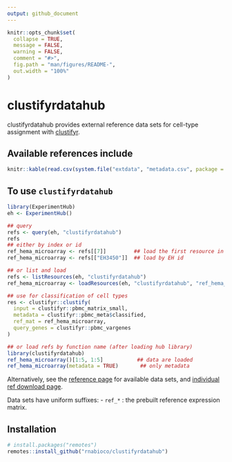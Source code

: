 ```yaml
---
output: github_document
---
```


<!-- README.md is generated from README.Rmd. Please edit that file -->

```r
knitr::opts_chunk$set(
  collapse = TRUE,
  message = FALSE,
  warning = FALSE,
  comment = "#>",
  fig.path = "man/figures/README-",
  out.width = "100%"
)
```

# clustifyrdatahub

clustifyrdatahub provides external reference data sets for cell-type assignment with [clustifyr](https://rnabioco.github.io/clustifyr).

## Available references include
```r
knitr::kable(read.csv(system.file("extdata", "metadata.csv", package = "clustifyrdatahub")))
```

## To use `clustifyrdatahub`

```r
library(ExperimentHub)
eh <- ExperimentHub()

## query
refs <- query(eh, "clustifyrdatahub")
refs
## either by index or id
ref_hema_microarray <- refs[[7]]         ## load the first resource in the list
ref_hema_microarray <- refs[["EH3450"]]  ## load by EH id

## or list and load
refs <- listResources(eh, "clustifyrdatahub")
ref_hema_microarray <- loadResources(eh, "clustifyrdatahub", "ref_hema_microarray")[[1]]

## use for classification of cell types
res <- clustifyr::clustify(
  input = clustifyr::pbmc_matrix_small,
  metadata = clustifyr::pbmc_meta$classified,
  ref_mat = ref_hema_microarray,
  query_genes = clustifyr::pbmc_vargenes
)
```

```r
## or load refs by function name (after loading hub library)
library(clustifyrdatahub)
ref_hema_microarray()[1:5, 1:5]           ## data are loaded
ref_hema_microarray(metadata = TRUE)       ## only metadata
```

Alternatively, see the [reference page](https://rnabioco.github.io/clustifyrdata/reference) for available data sets, and [individual ref download page](https://rnabioco.github.io/clustifyrdata/articles/download_refs.html).

Data sets have uniform suffixes:
- `ref_*` : the prebuilt reference expression matrix.

## Installation

``` r
# install.packages("remotes")
remotes::install_github("rnabioco/clustifyrdatahub")
```

